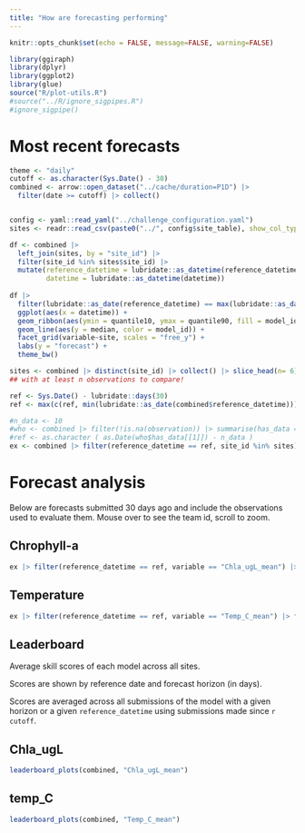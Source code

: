 ```yaml
---
title: "How are forecasting performing"
---
```


```r
knitr::opts_chunk$set(echo = FALSE, message=FALSE, warning=FALSE)
```

```r
library(ggiraph)
library(dplyr)
library(ggplot2)
library(glue)
source("R/plot-utils.R")
#source("../R/ignore_sigpipes.R")
#ignore_sigpipe()


```

# Most recent forecasts

```r
theme <- "daily"
cutoff <- as.character(Sys.Date() - 30)
combined <- arrow::open_dataset("../cache/duration=P1D") |> 
  filter(date >= cutoff) |> collect()


config <- yaml::read_yaml("../challenge_configuration.yaml")
sites <- readr::read_csv(paste0("../", config$site_table), show_col_types = FALSE)
```

```r
df <- combined |> 
  left_join(sites, by = "site_id") |> 
  filter(site_id %in% sites$site_id) |> 
  mutate(reference_datetime = lubridate::as_datetime(reference_datetime),
         datetime = lubridate::as_datetime(datetime))
       
df |> 
  filter(lubridate::as_date(reference_datetime) == max(lubridate::as_date(combined$reference_datetime))) |> 
  ggplot(aes(x = datetime)) +
  geom_ribbon(aes(ymin = quantile10, ymax = quantile90, fill = model_id), alpha = 0.5) + 
  geom_line(aes(y = median, color = model_id)) +
  facet_grid(variable~site, scales = "free_y") +
  labs(y = "forecast") +
  theme_bw()
```

```r
sites <- combined |> distinct(site_id) |> collect() |> slice_head(n= 6) |> pull(site_id)
## with at least n observations to compare!

ref <- Sys.Date() - lubridate::days(30)
ref <- max(c(ref, min(lubridate::as_date(combined$reference_datetime))))

#n_data <- 10
#who <- combined |> filter(!is.na(observation)) |> summarise(has_data = max(reference_datetime)) |> collect()
#ref <- as.character ( as.Date(who$has_data[[1]]) - n_data )
ex <- combined |> filter(reference_datetime == ref, site_id %in% sites) 

```

# Forecast analysis

Below are forecasts submitted 30 days ago and include the observations used to evaluate them. Mouse over to see the team id, scroll to zoom.

::: panel-tabset

## Chrophyll-a 

```r
ex |> filter(reference_datetime == ref, variable == "Chla_ugL_mean") |> forecast_plots()
```

## Temperature

```r
ex |> filter(reference_datetime == ref, variable == "Temp_C_mean") |> forecast_plots()
```
:::

## Leaderboard

Average skill scores of each model across all sites.\

Scores are shown by reference date and forecast horizon (in days).\

Scores are averaged across all submissions of the model with a given horizon or a given `reference_datetime` using submissions made since `r cutoff`.\

::: panel-tabset
## Chla_ugL

```r
leaderboard_plots(combined, "Chla_ugL_mean")
```

## temp_C

```r
leaderboard_plots(combined, "Temp_C_mean")
```

:::
